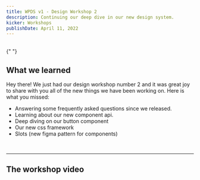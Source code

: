```yaml
---
title: WPDS v1 - Design Workshop 2
description: Continuing our deep dive in our new design system.
kicker: Workshops
publishDate: April 11, 2022
---
```


<BR />{" "}

## What we learned

Hey there! We just had our design workshop number 2 and it was great joy to share with you all of the new things we have been working on. Here is what you missed:

- Answering some frequently asked questions since we released.
- Learning about our new component api.
- Deep diving on our button component
- Our new css framework
- Slots (new figma pattern for components)

<BR />

---

## The workshop video

<YoutubeEmbed videoid="e_jzDfTdjow" />
